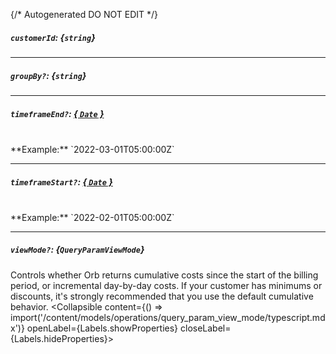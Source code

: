 {/* Autogenerated DO NOT EDIT  */}

##### `customerId`: *{`string`}*

---
##### `groupBy?`: *{`string`}*

---
##### `timeframeEnd?`: [*{ `Date` }*](https://developer.mozilla.org/en-US/docs/Web/JavaScript/Reference/Global_Objects/Date)
<br/>
**Example:** `2022-03-01T05:00:00Z`

---
##### `timeframeStart?`: [*{ `Date` }*](https://developer.mozilla.org/en-US/docs/Web/JavaScript/Reference/Global_Objects/Date)
<br/>
**Example:** `2022-02-01T05:00:00Z`

---
##### `viewMode?`: *{`QueryParamViewMode`}*
Controls whether Orb returns cumulative costs since the start of the billing period, or incremental day\-by\-day costs. If your customer has minimums or discounts, it's strongly recommended that you use the default cumulative behavior.
<Collapsible content={() => import('/content/models/operations/query_param_view_mode/typescript.mdx')} openLabel={Labels.showProperties} closeLabel={Labels.hideProperties}>
</Collapsible>



